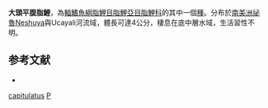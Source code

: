 {{Speciesbox 
| taxon = Phenacogaster capitulatus
| status = NE
| status_system = IUCN3.1
| authority =  [[Lucena|Lucena]] & [[Malabarba|Malabarba]], 2010
| synonyms = 
}}
'''大頭平腹脂鯉'''，為[[輻鰭魚綱|輻鰭魚綱]][[脂鯉目|脂鯉目]][[脂鯉亞目|脂鯉亞目]][[脂鯉科|脂鯉科]]的其中一個[[種|種]]。分布於[[南美洲|南美洲]][[祕魯|祕魯]]Neshuya與Ucayali河流域，體長可達4公分，棲息在底中層水域，生活習性不明。

==参考文献==
{{refbegin}}
*{{FishBase_species|genus=Phenacogaster|species=capitulatus|year=2014|month=1}}
{{refend}}

{{Taxonbar|from=Q5518283}}

[[Category:平腹脂鯉屬|capitulatus]]
[[Category:2010年描述的鱼类|P]]

{{魚類小作品}}